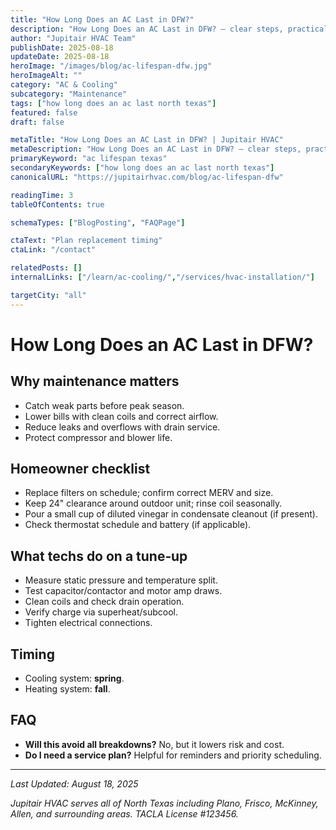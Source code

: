 ```yaml
---
title: "How Long Does an AC Last in DFW?"
description: "How Long Does an AC Last in DFW? — clear steps, practical detail, and when to call a pro in North Texas."
author: "Jupitair HVAC Team"
publishDate: 2025-08-18
updateDate: 2025-08-18
heroImage: "/images/blog/ac-lifespan-dfw.jpg"
heroImageAlt: ""
category: "AC & Cooling"
subcategory: "Maintenance"
tags: ["how long does an ac last north texas"]
featured: false
draft: false

metaTitle: "How Long Does an AC Last in DFW? | Jupitair HVAC"
metaDescription: "How Long Does an AC Last in DFW? — clear steps, practical detail, and when to call a pro in North Texas."
primaryKeyword: "ac lifespan texas"
secondaryKeywords: ["how long does an ac last north texas"]
canonicalURL: "https://jupitairhvac.com/blog/ac-lifespan-dfw"

readingTime: 3
tableOfContents: true

schemaTypes: ["BlogPosting", "FAQPage"]

ctaText: "Plan replacement timing"
ctaLink: "/contact"

relatedPosts: []
internalLinks: ["/learn/ac-cooling/","/services/hvac-installation/"]

targetCity: "all"
---
```



# How Long Does an AC Last in DFW?



## Why maintenance matters
- Catch weak parts before peak season.
- Lower bills with clean coils and correct airflow.
- Reduce leaks and overflows with drain service.
- Protect compressor and blower life.



<BlogCTA variant="inline" />

## Homeowner checklist
- Replace filters on schedule; confirm correct MERV and size.
- Keep 24" clearance around outdoor unit; rinse coil seasonally.
- Pour a small cup of diluted vinegar in condensate cleanout (if present).
- Check thermostat schedule and battery (if applicable).


## What techs do on a tune‑up
- Measure static pressure and temperature split.
- Test capacitor/contactor and motor amp draws.
- Clean coils and check drain operation.
- Verify charge via superheat/subcool.
- Tighten electrical connections.


## Timing
- Cooling system: **spring**.
- Heating system: **fall**.


## FAQ
- **Will this avoid all breakdowns?** No, but it lowers risk and cost.
- **Do I need a service plan?** Helpful for reminders and priority scheduling.

---

<BlogCTA variant="end" />

*Last Updated: August 18, 2025*

*Jupitair HVAC serves all of North Texas including Plano, Frisco, McKinney, Allen, and surrounding areas. TACLA License #123456.*
